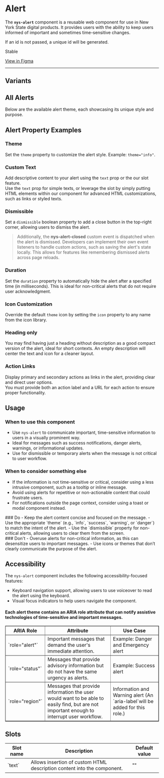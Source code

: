 
<Meta of={NysAlertStories} title="Components/Alert/Documentation" />

# Alert

The **`nys-alert`** component is a reusable web component for use in New York State digital products. It provides users with the ability to keep users informed of important and sometimes time-sensitive changes.

If an id is not passed, a unique id will be generated.

<p className="pill pill--stable">Stable</p>

<p className="pill pill--uikit"><a target="_blank" href="https://www.figma.com/design/0ogYpymUPQQfhELthntNbt/%F0%9F%92%A0-NYS-%2F-Excelsior-Components-(Alpha)?node-id=866-814&p=f&m=dev">View in Figma</a></p>

***

<Canvas of={NysAlertStories.Basic} />

<Controls />

## Variants
## All Alerts
Below are the available alert theme, each showcasing its unique style and purpose.
<Canvas of={NysAlertStories.AllAlerts} />

## Alert Property Examples
### Theme
Set the `theme` property to customize the alert style. Example: `theme="info"`.
<Canvas of={NysAlertStories.AlertType} />

### Custom Text
Add descriptive content to your alert using the `text` prop or the our slot feature. \
Use the `text` prop for simple texts, or leverage the slot by simply putting HTML elements within our component for advanced HTML customizations, such as links or styled texts.
<Canvas of={NysAlertStories.Description} />

### Dismissible
Set a `dismissible` boolean property to add a close button in the top-right corner, allowing users to dismiss the alert.
> Additionally, the **nys-alert-closed** custom event is dispatched when the alert is dismissed. Developers can implement their own event listeners to handle custom actions, such as saving the alert's state locally. This allows for features like remembering dismissed alerts across page reloads.
<Canvas of={NysAlertStories.Dismissible} />

### Duration
Set the `duration` property to automatically hide the alert after a specified time (in milliseconds). This is ideal for non-critical alerts that do not require user acknowledgment.
<Canvas of={NysAlertStories.Duration} />

### Icon Customization
Override the default `theme` icon by setting the `icon` property to any name from the icon library.
<Canvas of={NysAlertStories.CustomIcon} />

### Heading only
You may find having just a heading without description as a good compact version of the alert, ideal for short contexts. An empty description will center the text and icon for a cleaner layout.
<Canvas of={NysAlertStories.HeadingOnly} />

### Action Links
Display primary and secondary actions as links in the alert, providing clear and direct user options. \
You must provide both an action label and a URL for each action to ensure proper functionality.
<Canvas of={NysAlertStories.ActionLinks} />

## Usage 

### When to use this component
  - Use `nys-alert` to communicate important, time-sensitive information to users in a visually prominent way.
  - Ideal for messages such as success notifications, danger alerts, warnings, or informational updates.
  - Use for dismissible or temporary alerts when the message is not critical to user workflow.

### When to consider something else
  - If the information is not time-sensitive or critical, consider using a less intrusive component, such as a tooltip or inline message.
  - Avoid using alerts for repetitive or non-actionable content that could frustrate users.
  - For notifications outside the page context, consider using a toast or modal component instead.

<div className="nys-grid-row nys-grid-gap-lg">
  <div className="nys-mobile-lg:nys-grid-col">
    <div className="usage-card usage-card--do">
      ### <nys-icon name="check_circle" color="--var(nys-color-success)" /> Do 
      - Keep the alert content concise and focused on the message.
      - Use the appropriate `theme` (e.g., `info`, `success`, `warning`, or `danger`) to match the intent of the alert.
      - Use the `dismissible` property for non-critical alerts, allowing users to clear them from the screen.
    </div>
  </div>
  <div className="nys-mobile-lg:nys-grid-col">
    <div className="usage-card usage-card--dont">
      ### <nys-icon name="error" color="--var(nys-color-warning)" /> Don't
      - Overuse alerts for non-critical information, as this can desensitize users to important messages.
      - Use icons or themes that don’t clearly communicate the purpose of the alert.
    </div>
  </div>
</div>


## Accessibility

The `nys-alert` component includes the following accessibility-focused features:

- Keyboard navigation support, allowing users to use voiceover to read the alert using the keyboard.
- Visual focus indicators to help users navigate the component.

#### Each alert theme contains an ARIA role attribute that can notify assistive technologies of time-sensitive and important messages. 
<table border="1">
  <thead>
    <tr>
      <th><strong>ARIA Role</strong></th>
      <th><strong>Attribute</strong></th>
      <th><strong>Use Case</strong></th>
    </tr>
  </thead>
  <tbody>
    <tr>
      <td>`role="alert"`</td>
      <td>Important messages that demand the user's immediate attention.</td>
      <td>Example: Danger and Emergency alert</td>
    </tr>
    <tr>
      <td>`role="status"`</td>
      <td>Messages that provide advisory information but do not have the same urgency as alerts.</td>
      <td>Example: Success alert</td>
    </tr>
    <tr>
      <td>`role="region"`</td>
      <td>Messages that provide information the user would want to be able to easily find, but are not important enough to interrupt user workflow.</td>
      <td>Information and Warning alert (An `aria-label`will be added for this role.)</td>
    </tr>
  </tbody>
</table>

## Slots
<table>
    <thead>
    <tr>
        <th>Slot name</th>
        <th>Description</th>
        <th>Default value</th>
    </tr>
    </thead>
    <tbody>
    <tr>
        <td>`text`</td>
        <td>Allows insertion of custom HTML description content into the component.</td>
        <td>""</td>
    </tr>
    </tbody>
</table>
